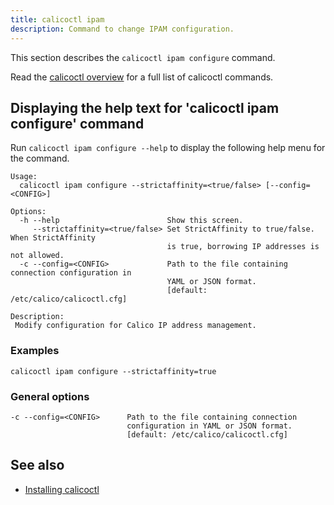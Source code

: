 ```yaml
---
title: calicoctl ipam
description: Command to change IPAM configuration.
---
```


This section describes the `calicoctl ipam configure` command.

Read the [calicoctl overview](../overview.mdx) for a full list of calicoctl commands.

## Displaying the help text for 'calicoctl ipam configure' command

Run `calicoctl ipam configure --help` to display the following help menu for the
command.

```
Usage:
  calicoctl ipam configure --strictaffinity=<true/false> [--config=<CONFIG>]

Options:
  -h --help                        Show this screen.
     --strictaffinity=<true/false> Set StrictAffinity to true/false. When StrictAffinity
                                   is true, borrowing IP addresses is not allowed.
  -c --config=<CONFIG>             Path to the file containing connection configuration in
                                   YAML or JSON format.
                                   [default: /etc/calico/calicoctl.cfg]

Description:
 Modify configuration for Calico IP address management.
```

### Examples

```bash-plain-text
calicoctl ipam configure --strictaffinity=true
```

### General options

```
-c --config=<CONFIG>      Path to the file containing connection
                          configuration in YAML or JSON format.
                          [default: /etc/calico/calicoctl.cfg]
```

## See also

- [Installing calicoctl](../../../operations/calicoctl/install.mdx)
